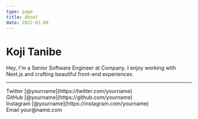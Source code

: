```yaml
---
type: page
title: About
date: 2022-01-08
---
```


# Koji Tanibe

Hey, I'm a Senior Software Engineer at Company. I enjoy working with Next.js and crafting beautiful front-end experiences.

---

<div>
  Twitter [@yourname](https://twitter.com/yourname)
  <br />
  GitHub [@yourname](https://github.com/yourname)
  <br />
  Instagram [@yourname](https://instagram.com/yourname)
  <br />
  Email your@name.com
</div>
